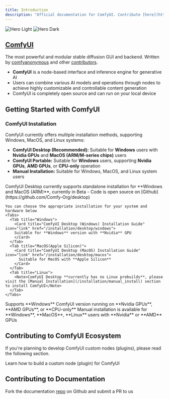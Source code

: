 ```yaml
---
title: Introduction
description: "Official documentation for ComfyUI. Contribute [here](https://github.com/Comfy-Org/docs)."
---
```


<img
  className="block dark:hidden"
  src="/images/comfyui_screenshot.png"
  alt="Hero Light"
/>
<img
  className="hidden dark:block"
  src="/images/comfyui_screenshot.png"
  alt="Hero Dark"
/>

## [ComfyUI](https://github.com/comfyanonymous/ComfyUI)

The most powerful and modular stable diffusion GUI and backend. Written by [comfyanonymous](https://github.com/comfyanonymous) and other [contributors](https://github.com/comfyanonymous/ComfyUI/graphs/contributors).

- **ComfyUI** is a node-based interface and inference engine for generative AI
- Users can combine various AI models and operations through nodes to achieve highly customizable and controllable content generation
- ComfyUI is completely open source and can run on your local device

## Getting Started with ComfyUI

### ComfyUI Installation

ComfyUI currently offers multiple installation methods, supporting Windows, MacOS, and Linux systems:
- **ComfyUI Desktop (Recommended):** Suitable for **Windows** users with **Nvidia GPUs** and **MacOS (ARM/M-series chips)** users
- **ComfyUI Portable:** Suitable for **Windows** users, supporting **Nvidia GPUs**, **AMD GPUs**, or **CPU-only** operation
- **Manual Installation:** Suitable for Windows, MacOS, and Linux system users

<AccordionGroup>
  <Accordion title="ComfyUI Desktop (Recommended)">
    ComfyUI Desktop currently supports standalone installation for **Windows and MacOS (ARM)**, currently in Beta
    - Code is open source on [Github](https://github.com/Comfy-Org/desktop)

    You can choose the appropriate installation for your system and hardware below
    <Tabs>
      <Tab title="Windows">
        <Card title="ComfyUI Desktop (Windows) Installation Guide" icon="link" href="/installation/desktop/windows">
        Suitable for **Windows** version with **Nvidia** GPU
        </Card>
      </Tab>
      <Tab title="MacOS(Apple Silicon)">
        <Card title="ComfyUI Desktop (MacOS) Installation Guide" icon="link" href="/installation/desktop/macos">
          Suitable for MacOS with **Apple Silicon**
        </Card>
      </Tab>
      <Tab title="Linux">
        <Note>ComfyUI Desktop **currently has no Linux prebuilds**, please visit the [Manual Installation](/installation/manual_install) section to install ComfyUI</Note>
      </Tab>
    </Tabs>
  </Accordion>

  <Accordion title="ComfyUI Portable (Windows)">
    <Card title="ComfyUI Portable (Windows) Installation Guide" icon="link" href="/installation/comfyui_portable_windows">
    Supports **Windows** ComfyUI version running on **Nvidia GPUs**, **AMD GPUs**, or **CPU-only**
    </Card>
  </Accordion>

  <Accordion title="Manual Installation">
    <Card title="ComfyUI Manual Installation Guide" icon="link" href="/installation/manual_install">
    Manual installation is available for **Windows**, **MacOS**, **Linux** users with **Nvidia** or **AMD** GPUs
    </Card>
  </Accordion>
</AccordionGroup>

## Contributing to ComfyUI Ecosystem

If you're planning to develop ComfyUI custom nodes (plugins), please read the following section.

<Card title="Custom Node Development Guide" icon="link" href="/custom-nodes/overview">
Learn how to build a custom node (plugin) for ComfyUI
</Card>

## Contributing to Documentation

Fork the documentation [repo](https://github.com/comfyanonymous/ComfyUI) on Github and submit a PR to us
